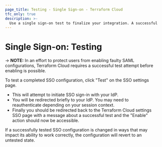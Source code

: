 ```yaml
---
page_title: Testing - Single Sign-on - Terraform Cloud
tfc_only: true
description: >-
  Use a single sign-on test to finalize your integration. A successful test is required before a single sign-on integration can be enabled.
---
```


# Single Sign-on: Testing

-> **NOTE:** In an effort to protect users from enabling faulty SAML configurations, Terraform Cloud requires a successful test attempt before enabling is possible.

To test a completed SSO configuration, click "Test" on the SSO settings page.

- This will attempt to initiate SSO sign-in with your IdP.
- You will be redirected briefly to your IdP. You may need to reauthenticate depending on your session context.
- Finally you should be redirected back to the Terraform Cloud settings SSO page with a message about a successful test and the "Enable" action should now be accessible.

If a successfully tested SSO configuration is changed in ways that may impact its ability to work correctly, the configuration will revert to an untested state.
